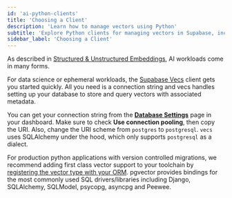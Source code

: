 ```yaml
---
id: 'ai-python-clients'
title: 'Choosing a Client'
description: 'Learn how to manage vectors using Python'
subtitle: 'Explore Python clients for managing vectors in Supabase, including Supabase Vecs and pgvector for efficient data handling.'
sidebar_label: 'Choosing a Client'
---
```


As described in [Structured & Unstructured Embeddings](/docs/guides/ai/structured-unstructured), AI workloads come in many forms.

For data science or ephemeral workloads, the [Supabase Vecs](https://supabase.github.io/vecs/) client gets you started quickly. All you need is a connection string and vecs handles setting up your database to store and query vectors with associated metadata.

<Admonition type="tip">

You can get your connection string from the [**Database Settings**](https://supabase.com/dashboard/project/_/settings/database) page in your dashboard. Make sure to check **Use connection pooling**, then copy the URI. Also, change the URI scheme from `postgres` to `postgresql`. `vecs` uses SQLAlchemy under the hood, which only supports `postgresql` as a dialect.

</Admonition>

For production python applications with version controlled migrations, we recommend adding first class vector support to your toolchain by [registering the vector type with your ORM](https://github.com/pgvector/pgvector-python). pgvector provides bindings for the most commonly used SQL drivers/libraries including Django, SQLAlchemy, SQLModel, psycopg, asyncpg and Peewee.
